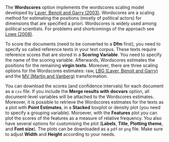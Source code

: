 The **Wordscores** option implements the wordscores scaling model developed by [Laver, Benoit and Garry (2003)](http://faculty.washington.edu/jwilker/tft/Laver.pdf). Wordscores are a scaling method for estimating the positions (mostly of political actors) for dimensions that are specified a priori. Wordscores is widely used among political scientists. For problems and shortcomings of the approach see [Lowe (2008)](http://faculty.washington.edu/jwilker/559/Lowe.pdf).

To score the documents (need to be converted to a **Dfm** first), you need to specify so called reference texts in your text corpus. These texts require reference scores that are stored in a **Scoring Variable**. You need to specify the name of the scoring variable.  Afterwards, Wordscores estimates the positions for the remaining **virgin texts**. Moreover, there are three scaling options for the Wordscores estimates: raw, [LBG (Laver, Benoit and Garry)](http://faculty.washington.edu/jwilker/tft/Laver.pdf) and the [MV (Martin and Vanberg)](http://people.duke.edu/~gsv5/PA2008.pdf) transformation.

You can download the scores (and confidence intervals) for each document as a `csv` file. If you include the **Merge results with docvars** option, all document-level variables will be attached to the Wordscores estimates. Moreover, it is possible to retrieve the Wordscores estimates for the texts as a plot with **Point Estimates**, in a **Stacked** boxplot or density plot (you need to specify a grouping variable). Moroever, with the **Features** plot you can plot the scores of the features as a measure of relative frequency. You also have several options for customising the plot (**Labels**, **Title**, **Plotting theme**, and **Font size**). The plots can be downloaded as a `pdf` or `png` file. Make sure to adjust **Width** and **Height** according to your needs. 
